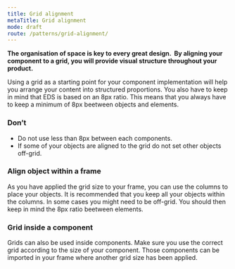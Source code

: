 ```yaml
---
title: Grid alignment
metaTitle: Grid alignment
mode: draft
route: /patterns/grid-alignment/
---
```


**The organisation of space is key to every great design.  By aligning your component to a grid, you will provide visual structure throughout your product.**

Using a grid as a starting point for your component implementation will help you arrange your content into structured proportions. You also have to keep in mind that EDS is based on an 8px ratio. This means that you always have to keep a minimum of 8px beetween objects and elements.

### Don’t

- Do not use less than 8px between each components. 
- If some of your objects are aligned to the grid do not set other objects off-grid.

### Align object within a frame

As you have applied the grid size to your frame, you can use the columns to place your objects. 
It is recommended that you keep all your objects within the columns. 
In some cases you might need to be off-grid. You should then keep in mind the 8px ratio beetween elements.

### Grid inside a component

Grids can also be used inside components. Make sure you use the correct grid according to the size of your component. Those components can be imported in your frame where another grid size has been applied. 
